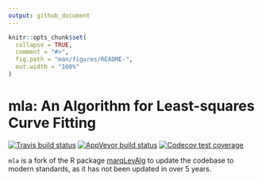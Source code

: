 ```yaml
---
output: github_document
---
```


<!-- README.md is generated from README.Rmd. Please edit that file -->

```r
knitr::opts_chunk$set(
  collapse = TRUE,
  comment = "#>",
  fig.path = "man/figures/README-",
  out.width = "100%"
)
```

# mla: An Algorithm for Least-squares Curve Fitting

[![Travis build status](https://travis-ci.org/ellessenne/mla.svg?branch=master)](https://travis-ci.org/ellessenne/mla)
[![AppVeyor build status](https://ci.appveyor.com/api/projects/status/github/ellessenne/mla?branch=master&svg=true)](https://ci.appveyor.com/project/ellessenne/mla)
[![Codecov test coverage](https://codecov.io/gh/ellessenne/mla/branch/master/graph/badge.svg)](https://codecov.io/gh/ellessenne/mla?branch=master)

`mla` is a fork of the R package [marqLevAlg](https://CRAN.R-project.org/package=marqLevAlg) to update the codebase to modern standards, as it has not been updated in over 5 years. 
